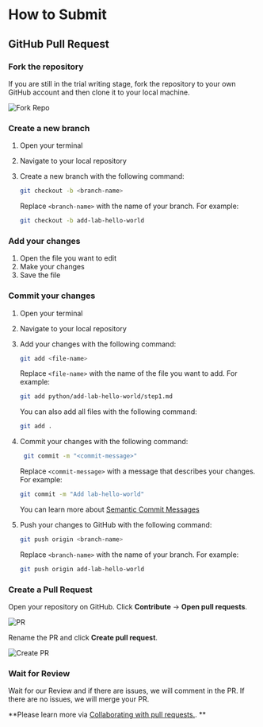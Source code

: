 # How to Submit

## GitHub Pull Request

<div className="steps-container">

### Fork the repository

If you are still in the trial writing stage, fork the repository to your own GitHub account and then clone it to your local machine.

![Fork Repo](.github/assets/fork-repo.png)

### Create a new branch

1. Open your terminal
2. Navigate to your local repository
3. Create a new branch with the following command:

   ```bash
   git checkout -b <branch-name>
   ```

   Replace `<branch-name>` with the name of your branch. For example:

   ```bash
   git checkout -b add-lab-hello-world
   ```

### Add your changes

1. Open the file you want to edit
2. Make your changes
3. Save the file

### Commit your changes

1. Open your terminal
2. Navigate to your local repository
3. Add your changes with the following command:

   ```bash
   git add <file-name>
   ```

   Replace `<file-name>` with the name of the file you want to add. For example:

   ```bash
   git add python/add-lab-hello-world/step1.md
   ```

   You can also add all files with the following command:

   ```bash
   git add .
   ```

4. Commit your changes with the following command:

   ```bash
    git commit -m "<commit-message>"
   ```

   Replace `<commit-message>` with a message that describes your changes. For example:

   ```bash
   git commit -m "Add lab-hello-world"
   ```

   You can learn more about [Semantic Commit Messages](https://gist.github.com/joshbuchea/6f47e86d2510bce28f8e7f42ae84c716)

5. Push your changes to GitHub with the following command:

   ```bash
   git push origin <branch-name>
   ```

   Replace `<branch-name>` with the name of your branch. For example:

   ```bash
   git push origin add-lab-hello-world
   ```

### Create a Pull Request

Open your repository on GitHub. Click **Contribute** → **Open pull requests**.

![PR](.github/assets/pr.png)

Rename the PR and click **Create pull request**.

![Create PR](.github/assets/create-pr.png)

### Wait for Review

Wait for our Review and if there are issues, we will comment in the PR. If there are no issues, we will merge your PR.

</div>

**Please learn more via [Collaborating with pull requests.](https://docs.github.com/en/pull-requests/collaborating-with-pull-requests). **
